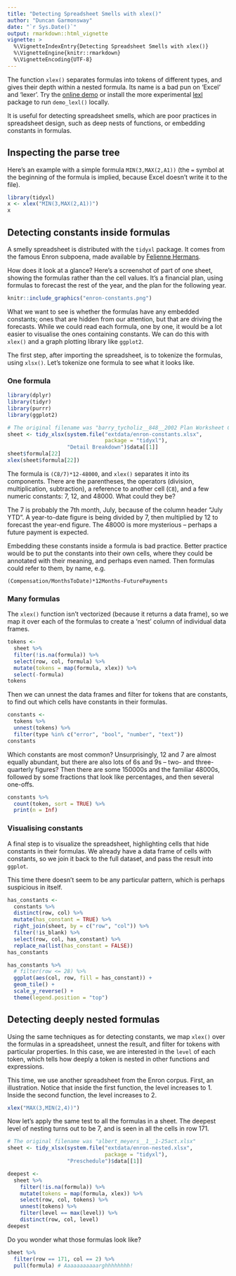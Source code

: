 ---
title: "Detecting Spreadsheet Smells with xlex()"
author: "Duncan Garmonsway"
date: "`r Sys.Date()`"
output: rmarkdown::html_vignette
vignette: >
  %\VignetteIndexEntry{Detecting Spreadsheet Smells with xlex()}
  %\VignetteEngine{knitr::rmarkdown}
  %\VignetteEncoding{UTF-8}
---

The function `xlex()` separates formulas into tokens of different types, and
gives their depth within a nested formula.  Its name is a bad pun on 'Excel' and
'lexer'.  Try the [online demo](https://duncan-garmonsway.shinyapps.io/xlex/)
or install the more experimental [lexl](https://nacnudus.github.io/lexl) package
to run `demo_lexl()` locally.

It is useful for detecting spreadsheet smells, which are poor practices in
spreadsheet design, such as deep nests of functions, or embedding
constants in formulas.

## Inspecting the parse tree

Here's an example with a simple formula `MIN(3,MAX(2,A1))` (the `=` symbol at
the beginning of the formula is implied, because Excel doesn't write it to the
file).

```{r}
library(tidyxl)
x <- xlex("MIN(3,MAX(2,A1))")
x
```

## Detecting constants inside formulas

A smelly spreadsheet is distributed with the `tidyxl` package.  It comes from
the famous Enron subpoena, made available by [Felienne
Hermans](http://www.felienne.com/archives/3634).

How does it look at a glance?  Here's a screenshot of part of one sheet, showing
the formulas rather than the cell values.  It's a financial plan, using formulas
to forecast the rest of the year, and the plan for the following year.

```{r, out.width = "850px", include = FALSE}
knitr::include_graphics("enron-constants.png")
```

What we want to see is whether the formulas have any embedded constants; ones
that are hidden from our attention, but that are driving the forecasts.  While
we could read each formula, one by one, it would be a lot easier to visualise
the ones containing constants.  We can do this with `xlex()` and a graph
plotting library like `ggplot2`.

The first step, after importing the spreadsheet, is to tokenize the formulas,
using `xlsx()`.  Let's tokenize one formula to see what it looks like.

### One formula

```{r}
library(dplyr)
library(tidyr)
library(purrr)
library(ggplot2)

# The original filename was "barry_tycholiz__848__2002 Plan Worksheet CC107322.xlsx"
sheet <- tidy_xlsx(system.file("extdata/enron-constants.xlsx",
                               package = "tidyxl"),
                   "Detail Breakdown")$data[[1]]
sheet$formula[22]
xlex(sheet$formula[22])
```

The formula is `(C8/7)*12-48000`, and `xlex()` separates it into its components.
There are the parentheses, the operators (division, multiplication,
subtraction), a reference to another cell (`C8`), and a few numeric constants:
7, 12, and 48000.  What could they be?

The 7 is probably the 7th month, July, because of the column header "July YTD".
A year-to-date figure is being divided by 7, then multiplied by 12 to forecast
the year-end figure.  The 48000 is more mysterious -- perhaps a future payment
is expected.

Embedding these constants inside a formula is bad practice.  Better practice
would be to put the constants into their own cells, where they could be
annotated with their meaning, and perhaps even named.  Then formulas could refer
to them, by name, e.g.

```
(Compensation/MonthsToDate)*12Months-FuturePayments
```

### Many formulas

The `xlex()` function isn't vectorized (because it returns a data frame), so we
map it over each of the formulas to create a 'nest' column of individual data
frames.

```{r}
tokens <-
  sheet %>%
  filter(!is.na(formula)) %>%
  select(row, col, formula) %>%
  mutate(tokens = map(formula, xlex)) %>%
  select(-formula)
tokens
```

Then we can unnest the data frames and filter for tokens that are constants, to
find out which cells have constants in their formulas.

```{r}
constants <-
  tokens %>%
  unnest(tokens) %>%
  filter(type %in% c("error", "bool", "number", "text"))
constants
```

Which constants are most common?  Unsurprisingly, 12 and 7 are almost equally
abundant, but there are also lots of 6s and 9s -- two- and three-quarterly
figures?  Then there are some 150000s and the familiar 48000s, followed by some
fractions that look like percentages, and then several one-offs.

```{r}
constants %>%
  count(token, sort = TRUE) %>%
  print(n = Inf)
```

### Visualising constants

A final step is to visualize the spreadsheet, highlighting cells that hide
constants in their formulas.  We already have a data frame of cells with
constants, so we join it back to the full dataset, and pass the result into
`ggplot`.

This time there doesn't seem to be any particular pattern, which is perhaps
suspicious in itself.

```{r}
has_constants <-
  constants %>%
  distinct(row, col) %>%
  mutate(has_constant = TRUE) %>%
  right_join(sheet, by = c("row", "col")) %>%
  filter(!is_blank) %>%
  select(row, col, has_constant) %>%
  replace_na(list(has_constant = FALSE))
has_constants

has_constants %>%
  # filter(row <= 28) %>%
  ggplot(aes(col, row, fill = has_constant)) +
  geom_tile() +
  scale_y_reverse() +
  theme(legend.position = "top")
```

## Detecting deeply nested formulas

Using the same techniques as for detecting constants, we map `xlex()` over the
formulas in a spreadsheet, unnest the result, and filter for tokens with
particular properties.  In this case, we are interested in the `level` of each
token, which tells how deeply a token is nested in other functions and
expressions.

This time, we use another spreadsheet from the Enron corpus.  First, an
illustration.  Notice that inside the first function, the level increases to 1.
Inside the second function, the level increases to 2.

```{r}
xlex("MAX(3,MIN(2,4))")
```

Now let's apply the same test to all the formulas in a sheet.  The deepest level
of nesting turns out to be 7, and is seen in all the cells in row 171.

```{r}
# The original filename was "albert_meyers__1__1-25act.xlsx"
sheet <- tidy_xlsx(system.file("extdata/enron-nested.xlsx",
                               package = "tidyxl"),
                   "Preschedule")$data[[1]]

deepest <-
  sheet %>%
    filter(!is.na(formula)) %>%
    mutate(tokens = map(formula, xlex)) %>%
    select(row, col, tokens) %>%
    unnest(tokens) %>%
    filter(level == max(level)) %>%
    distinct(row, col, level)
deepest
```

Do you wonder what those formulas look like?

```{r}
sheet %>%
  filter(row == 171, col == 2) %>%
  pull(formula) # Aaaaaaaaaaarghhhhhhhh!
```
